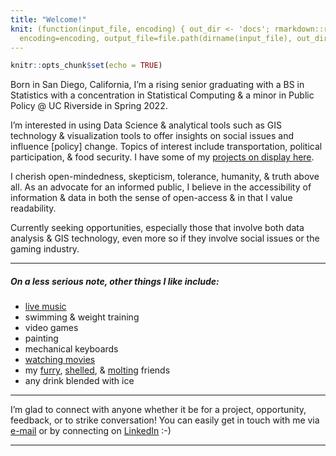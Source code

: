 ```yaml
---
title: "Welcome!"
knit: (function(input_file, encoding) { out_dir <- 'docs'; rmarkdown::render(input_file,
  encoding=encoding, output_file=file.path(dirname(input_file), out_dir, 'index.html'))})
---
```


```r
knitr::opts_chunk$set(echo = TRUE)
```

 Born in San Diego, California, I'm a rising senior graduating with a BS in Statistics with a concentration in Statistical Computing & a minor in Public Policy @ UC Riverside in Spring 2022. 

I'm interested in using Data Science & analytical tools such as GIS technology & visualization tools to offer insights on social issues and influence [policy] change. Topics of interest include transportation, political participation, & food security. I have some of my [projects on display here](Projects.html). 

I cherish open-mindedness, skepticism, tolerance, humanity, & truth above all. As an advocate for an informed public, I believe in the accessibility of information & data in both the sense of open-access & in that I value readability. 

Currently seeking opportunities, especially those that involve both data analysis & GIS technology, even more so if they involve social issues or the gaming industry. 




* * *

##### On a less serious note, other things I like include:
*   [live music](https://open.spotify.com/user/1240558406?si=d168e015bbf144bd)
*   swimming & weight training
*   video games 
*   painting
*   mechanical keyboards
*   [watching movies](https://letterboxd.com/vnguyen/)
*   my [furry](Furry.html), [shelled](Shelled.html), & [molting](Molting.html) friends
*   any drink blended with ice


* * *

I'm glad to connect with anyone whether it be for a project, opportunity, feedback, or to strike conversation! You can easily get in touch with me via <a href="mailto:victoriatcnguyen@gmail.com">e-mail</a> or by connecting on [LinkedIn](https://www.linkedin.com/in/victoriatcnguyen/) :-)

* * *
